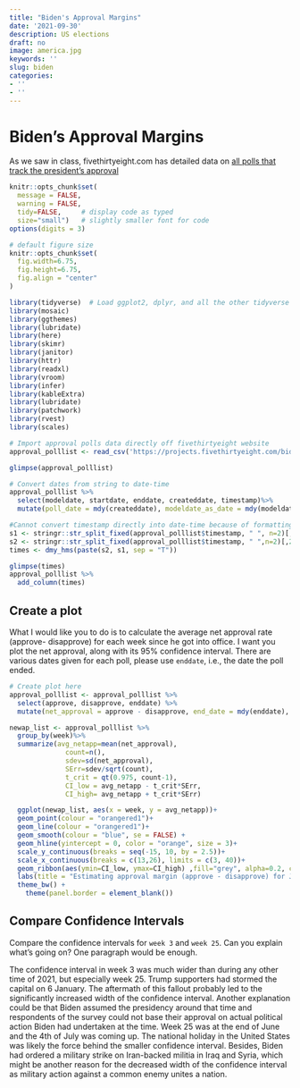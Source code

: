 ```yaml
---
title: "Biden's Approval Margins"
date: '2021-09-30'
description: US elections
draft: no
image: america.jpg
keywords: ''
slug: biden
categories:
- ''
- ''
---
```


# Biden's Approval Margins

As we saw in class, fivethirtyeight.com has detailed data on [all polls that track the president's approval ](https://projects.fivethirtyeight.com/biden-approval-ratings)

```r
knitr::opts_chunk$set(
  message = FALSE, 
  warning = FALSE, 
  tidy=FALSE,     # display code as typed
  size="small")   # slightly smaller font for code
options(digits = 3)

# default figure size
knitr::opts_chunk$set(
  fig.width=6.75, 
  fig.height=6.75,
  fig.align = "center"
)
```

```r
library(tidyverse)  # Load ggplot2, dplyr, and all the other tidyverse packages
library(mosaic)
library(ggthemes)
library(lubridate)
library(here)
library(skimr)
library(janitor)
library(httr)
library(readxl)
library(vroom)
library(infer)
library(kableExtra)
library(lubridate)
library(patchwork)
library(rvest)
library(scales)
```

```r
# Import approval polls data directly off fivethirtyeight website
approval_polllist <- read_csv('https://projects.fivethirtyeight.com/biden-approval-data/approval_polllist.csv') 

glimpse(approval_polllist)

# Convert dates from string to date-time
approval_polllist %>%
  select(modeldate, startdate, enddate, createddate, timestamp)%>%
  mutate(poll_date = mdy(createddate), modeldate_as_date = mdy(modeldate), start = mdy(startdate), end = mdy(enddate))

#Cannot convert timestamp directly into date-time because of formatting, split into two vectors, reverse order, re-concatenate, convert to date-time
s1 <- stringr::str_split_fixed(approval_polllist$timestamp, " ", n=2)[,1]
s2 <- stringr::str_split_fixed(approval_polllist$timestamp, " ",n=2)[,2]
times <- dmy_hms(paste(s2, s1, sep = "T"))

glimpse(times)
approval_polllist %>%
  add_column(times)
```

## Create a plot

What I would like you to do is to calculate the average net approval rate (approve- disapprove) for each week since he got into office. I want you plot the net approval, along with its 95% confidence interval. There are various dates given for each poll, please use `enddate`, i.e., the date the poll ended.

```r
# Create plot here
approval_polllist <- approval_polllist %>%
  select(approve, disapprove, enddate) %>%
  mutate(net_approval = approve - disapprove, end_date = mdy(enddate), week = week(end_date)) 

newap_list <- approval_polllist %>%
  group_by(week)%>%
  summarize(avg_netapp=mean(net_approval),
              count=n(),
              sdev=sd(net_approval),
              SErr=sdev/sqrt(count),
              t_crit = qt(0.975, count-1),
              CI_low = avg_netapp - t_crit*SErr,
              CI_high= avg_netapp + t_crit*SErr)

  ggplot(newap_list, aes(x = week, y = avg_netapp))+
  geom_point(colour = "orangered1")+
  geom_line(colour = "orangered1")+
  geom_smooth(colour = "blue", se = FALSE) +
  geom_hline(yintercept = 0, color = "orange", size = 3)+
  scale_y_continuous(breaks = seq(-15, 10, by = 2.5))+
  scale_x_continuous(breaks = c(13,26), limits = c(3, 40))+
  geom_ribbon(aes(ymin=CI_low, ymax=CI_high) ,fill="grey", alpha=0.2, colour = "orangered1", outline.type = "both")+
  labs(title = "Estimating approval margin (approve - disapprove) for Joe Biden", subtitle = "Weekly average of all polls", x = "Week of the year", y = "Average Approval Margin (Approve - Disapprove)")+
  theme_bw() +
    theme(panel.border = element_blank())
```

## Compare Confidence Intervals

Compare the confidence intervals for `week 3` and `week 25`. Can you explain what's going on? One paragraph would be enough.

The confidence interval in week 3 was much wider than during any other time of 2021, but especially week 25. Trump supporters had stormed the capital on 6 January. The aftermath of this fallout probably led to the significantly increased width of the confidence interval. Another explanation could be that Biden assumed the presidency around that time and respondents of the survey could not base their approval on actual political action Biden had undertaken at the time. Week 25 was at the end of June and the 4th of July was coming up. The national holiday in the United States was likely the force behind the smaller confidence interval. Besides, Biden had ordered a military strike on Iran-backed militia in Iraq and Syria, which might be another reason for the decreased width of the confidence interval as military action against a common enemy unites a nation.
